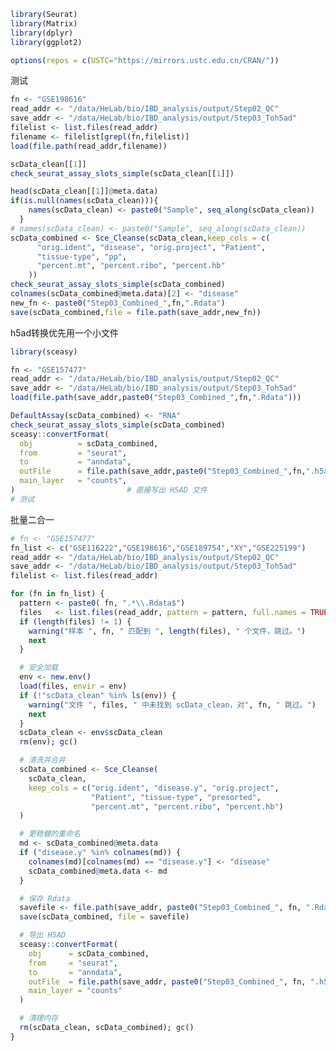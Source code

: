 
```r
library(Seurat)
library(Matrix)
library(dplyr)
library(ggplot2)

options(repos = c(USTC="https://mirrors.ustc.edu.cn/CRAN/"))
```

测试
```r
fn <- "GSE198616"
read_addr <- "/data/HeLab/bio/IBD_analysis/output/Step02_QC"
save_addr <- "/data/HeLab/bio/IBD_analysis/output/Step03_Toh5ad"
filelist <- list.files(read_addr)
filename <- filelist[grepl(fn,filelist)]
load(file.path(read_addr,filename))

scData_clean[[1]]
check_seurat_assay_slots_simple(scData_clean[[1]])

head(scData_clean[[1]]@meta.data)
if(is.null(names(scData_clean))){
    names(scData_clean) <- paste0("Sample", seq_along(scData_clean))
  }
# names(scData_clean) <- paste0("Sample", seq_along(scData_clean))
scData_combined <- Sce_Cleanse(scData_clean,keep_cols = c(
      "orig.ident", "disease", "orig.project", "Patient",
      "tissue-type", "pp",
      "percent.mt", "percent.ribo", "percent.hb"
    ))
check_seurat_assay_slots_simple(scData_combined)
colnames(scData_combined@meta.data)[2] <- "disease"
new_fn <- paste0("Step03_Combined_",fn,".Rdata")
save(scData_combined,file = file.path(save_addr,new_fn))
```

 h5ad转换优先用一个小文件

```r
library(sceasy)

fn <- "GSE157477"
read_addr <- "/data/HeLab/bio/IBD_analysis/output/Step02_QC"
save_addr <- "/data/HeLab/bio/IBD_analysis/output/Step03_Toh5ad"
load(file.path(save_addr,paste0("Step03_Combined_",fn,".Rdata")))

DefaultAssay(scData_combined) <- "RNA"
check_seurat_assay_slots_simple(scData_combined)
sceasy::convertFormat(
  obj          = scData_combined,
  from         = "seurat",
  to           = "anndata",
  outFile      = file.path(save_addr,paste0("Step03_Combined_",fn,".h5ad")),
  main_layer   = "counts",
)                         # 直接写出 H5AD 文件
# 测试
```


批量二合一
```r
# fn <- "GSE157477"
fn_list <- c("GSE116222","GSE198616","GSE189754","XY","GSE225199")
read_addr <- "/data/HeLab/bio/IBD_analysis/output/Step02_QC"
save_addr <- "/data/HeLab/bio/IBD_analysis/output/Step03_Toh5ad"
filelist <- list.files(read_addr)

for (fn in fn_list) {
  pattern <- paste0( fn, ".*\\.Rdata$")
  files   <- list.files(read_addr, pattern = pattern, full.names = TRUE)
  if (length(files) != 1) {
    warning("样本 ", fn, " 匹配到 ", length(files), " 个文件，跳过。")
    next
  }

  # 安全加载
  env <- new.env()
  load(files, envir = env)
  if (!"scData_clean" %in% ls(env)) {
    warning("文件 ", files, " 中未找到 scData_clean，对", fn, " 跳过。")
    next
  }
  scData_clean <- env$scData_clean
  rm(env); gc()

  # 清洗并合并
  scData_combined <- Sce_Cleanse(
    scData_clean,
    keep_cols = c("orig.ident", "disease.y", "orig.project",
                  "Patient", "tissue-type", "presorted",
                  "percent.mt", "percent.ribo", "percent.hb")
  )

  # 更稳健的重命名
  md <- scData_combined@meta.data
  if ("disease.y" %in% colnames(md)) {
    colnames(md)[colnames(md) == "disease.y"] <- "disease"
    scData_combined@meta.data <- md
  }

  # 保存 Rdata
  savefile <- file.path(save_addr, paste0("Step03_Combined_", fn, ".Rdata"))
  save(scData_combined, file = savefile)

  # 导出 H5AD
  sceasy::convertFormat(
    obj      = scData_combined,
    from     = "seurat",
    to       = "anndata",
    outFile  = file.path(save_addr, paste0("Step03_Combined_", fn, ".h5ad")),
    main_layer = "counts"
  )

  # 清理内存
  rm(scData_clean, scData_combined); gc()
}

```
